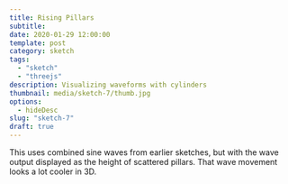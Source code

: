 ```yaml
---
title: Rising Pillars
subtitle:
date: 2020-01-29 12:00:00
template: post
category: sketch
tags:
  - "sketch"
  - "threejs"
description: Visualizing waveforms with cylinders
thumbnail: media/sketch-7/thumb.jpg
options:
  - hideDesc
slug: "sketch-7"
draft: true
---
```



<div className="threejs-viz-container">
  <RisingPillars />
</div>

This uses combined sine waves from earlier sketches, but with the wave output displayed as the height of scattered pillars. That wave movement looks a lot cooler in 3D.
